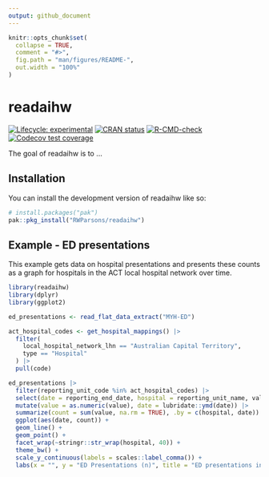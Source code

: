 ```yaml
---
output: github_document
---
```


<!-- README.md is generated from README.Rmd. Please edit that file -->

```r
knitr::opts_chunk$set(
  collapse = TRUE,
  comment = "#>",
  fig.path = "man/figures/README-",
  out.width = "100%"
)
```

# readaihw

<!-- badges: start -->
[![Lifecycle: experimental](https://img.shields.io/badge/lifecycle-experimental-orange.svg)](https://lifecycle.r-lib.org/articles/stages.html#experimental)
[![CRAN status](https://www.r-pkg.org/badges/version/readaihw)](https://CRAN.R-project.org/package=readaihw)
[![R-CMD-check](https://github.com/RWParsons/readaihw/actions/workflows/R-CMD-check.yaml/badge.svg)](https://github.com/RWParsons/readaihw/actions/workflows/R-CMD-check.yaml)
[![Codecov test coverage](https://codecov.io/gh/RWParsons/readaihw/graph/badge.svg)](https://app.codecov.io/gh/RWParsons/readaihw)
<!-- badges: end -->

The goal of readaihw is to ...

## Installation

You can install the development version of readaihw like so:

``` r
# install.packages("pak")
pak::pkg_install("RWParsons/readaihw")
```

## Example - ED presentations

This example gets data on hospital presentations and presents these counts as a graph for hospitals in the ACT local hospital network over time.

```r
library(readaihw)
library(dplyr)
library(ggplot2)

ed_presentations <- read_flat_data_extract("MYH-ED")

act_hospital_codes <- get_hospital_mappings() |> 
  filter(
    local_hospital_network_lhn == "Australian Capital Territory",
    type == "Hospital"
  ) |> 
  pull(code)

ed_presentations |> 
  filter(reporting_unit_code %in% act_hospital_codes) |> 
  select(date = reporting_end_date, hospital = reporting_unit_name, value) |> 
  mutate(value = as.numeric(value), date = lubridate::ymd(date)) |> 
  summarize(count = sum(value, na.rm = TRUE), .by = c(hospital, date)) |> 
  ggplot(aes(date, count)) +
  geom_line() +
  geom_point() +
  facet_wrap(~stringr::str_wrap(hospital, 40)) +
  theme_bw() +
  scale_y_continuous(labels = scales::label_comma()) +
  labs(x = "", y = "ED Presentations (n)", title = "ED presentations in the ACT LHN")
```

